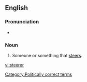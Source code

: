 ==English==

===Pronunciation===
* {{IPA|/ˈstɪəɹə/}}

===Noun===
{{en-noun}}

# Someone or something that [[steers]].

[[Category:Politically correct terms]]

[[vi:steerer]]